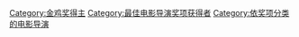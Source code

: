 [[Category:金鸡奖得主|Category:金鸡奖得主]]
[[Category:最佳电影导演奖项获得者|Category:最佳电影导演奖项获得者]]
[[Category:依奖项分类的电影导演|Category:依奖项分类的电影导演]]